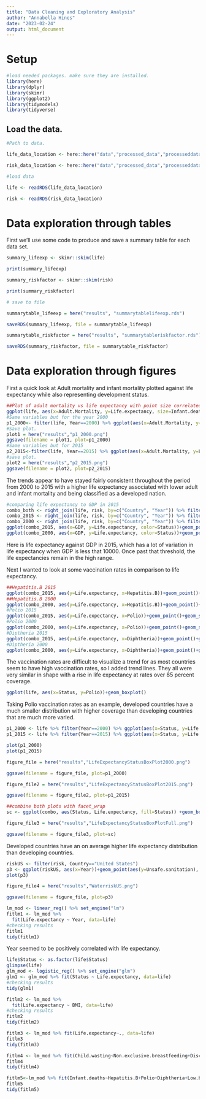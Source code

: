 ```yaml
---
title: "Data Cleaning and Exploratory Analysis"
author: "Annabella Hines"
date: "2023-02-24"
output: html_document
---
```


# Setup

```r
#load needed packages. make sure they are installed.
library(here)
library(dplyr)
library(skimr)
library(ggplot2)
library(tidymodels)
library(tidyverse)
```


## Load the data.

```r
#Path to data.

life_data_location <- here::here("data","processed_data","processeddata_life.rds")

risk_data_location <- here::here("data","processed_data","processeddata_risk.rds")

#load data

life <- readRDS(life_data_location)

risk <- readRDS(risk_data_location)
```


# Data exploration through tables

First we'll use some code to produce and save a summary table for each data set.

```r
summary_lifeexp <- skimr::skim(life)

print(summary_lifeexp)

summary_riskfactor <- skimr::skim(risk)

print(summary_riskfactor)

# save to file

summarytable_lifeexp = here("results", "summarytablelifeexp.rds")

saveRDS(summary_lifeexp, file = summarytable_lifeexp)

summarytable_riskfactor = here("results", "summarytableriskfactor.rds")

saveRDS(summary_riskfactor, file = summarytable_riskfactor)

```


# Data exploration through figures

First a quick look at Adult mortality and infant mortality plotted against life expectancy while also representing development status.
```r
##Plot of adult mortality vs life expectancy with point size correlated to infant deaths and color to status of country
ggplot(life, aes(x=Adult.Mortality, y=Life.expectancy, size=Infant.deaths, color=Status))+geom_point()+geom_jitter()
#Same variables but for the year 2000
p1_2000<- filter(life, Year==2000) %>% ggplot(aes(x=Adult.Mortality, y=Life.expectancy, size=Infant.deaths, color=Status))+geom_point()+geom_jitter()+ylab("Life Expectancy")+ xlab("Adult Mortality")+labs(title="Life Expectancy vs Adult Mortality with Infant Deaths and Country Status 2000")
#Save plot.
plot1 = here("results","p1_2000.png")
ggsave(filename = plot1, plot=p1_2000) 
#Same variables but for 2015
p2_2015<-filter(life, Year==2015) %>% ggplot(aes(x=Adult.Mortality, y=Life.expectancy, color=Status, size=Infant.deaths))+geom_point()+geom_jitter()+ylab("Life Expectancy")+ xlab("Adult Mortality")+labs(title="Life Expectancy vs Adult Mortality with Infant Deaths and Country Status 2015")
#save plot.
plot2 = here("results","p2_2015.png")
ggsave(filename = plot2, plot=p2_2015)
```
The trends appear to have stayed fairly consistent throughout the period from 2000 to 2015 with a higher life expectancy associated with lower adult and infant mortality and being classified as a developed nation.

```r
#comparing life expectancy to GDP in 2015
combo_both <- right_join(life, risk, by=c("Country", "Year")) %>% filter(Year==c(2000, 2015)) %>% drop_na(Status)
combo_2015 <- right_join(life, risk, by=c("Country", "Year")) %>% filter(Year==2015)
combo_2000 <- right_join(life, risk, by=c("Country", "Year")) %>% filter(Year==2000)
ggplot(combo_2015, aes(x=GDP, y=Life.expectancy, color=Status))+geom_point()
ggplot(combo_2000, aes(x=GDP, y=Life.expectancy, color=Status))+geom_point()
```
Here is life expectancy against GDP in 2015, which has a lot of variation in life expectancy when GDP is less that 10000. Once past that threshold, the life expectancies remain in the high range.

Next I wanted to look at some vaccination rates in comparison to life expectancy.
```r
##Hepatitis.B 2015
ggplot(combo_2015, aes(y=Life.expectancy, x=Hepatitis.B))+geom_point()+geom_smooth()
##Hepatitis.B 2000
ggplot(combo_2000, aes(y=Life.expectancy, x=Hepatitis.B))+geom_point()+geom_smooth()
#Polio 2015
ggplot(combo_2015, aes(y=Life.expectancy, x=Polio))+geom_point()+geom_smooth()
#Polio 2000
ggplot(combo_2000, aes(y=Life.expectancy, x=Polio))+geom_point()+geom_smooth()
#Diptheria 2015
ggplot(combo_2015, aes(y=Life.expectancy, x=Diphtheria))+geom_point()+geom_smooth()
#Diptheria 2000
ggplot(combo_2000, aes(y=Life.expectancy, x=Diphtheria))+geom_point()+geom_smooth()
```
The vaccination rates are difficult to visualize a trend for as most countries seem to have high vaccination rates, so I added trend lines. They all were very similar in shape with a rise in life expectancy at rates over 85 percent coverage.

```r
ggplot(life, aes(x=Status, y=Polio))+geom_boxplot()
```
Taking Polio vaccination rates as an example, developed countries have a much smaller distribution with higher coverage than developing countries that are much more varied.

```r
p1_2000 <- life %>% filter(Year==2000) %>% ggplot(aes(x=Status, y=Life.expectancy, fill=Status)) + geom_boxplot()+ylab("Life Expectancy")+xlab("Development Status")+labs(title="Life Expectancy Distribution by Development Status in 2000")
p1_2015 <- life %>% filter(Year==2015) %>% ggplot(aes(x=Status, y=Life.expectancy, fill=Status)) + geom_boxplot()+ylab("Life Expectancy")+xlab("Development Status")+labs(title="Life Expectancy Distribution by Development Status in 2015")

plot(p1_2000)
plot(p1_2015)

figure_file = here("results","LifeExpectancyStatusBoxPlot2000.png")

ggsave(filename = figure_file, plot=p1_2000) 

figure_file2 = here("results","LifeExpectancyStatusBoxPlot2015.png")

ggsave(filename = figure_file2, plot=p1_2015) 

##combine both plots with facet_wrap
sc <- ggplot(combo, aes(Status, Life.expectancy, fill=Status)) +geom_boxplot()+facet_wrap(vars(Year))

figure_file3 = here("results","LifeExpectancyStatusBoxPlotFull.png")

ggsave(filename = figure_file3, plot=sc) 
```
Developed countries have an on average higher life expectancy distribution than developing countries.

```r
riskUS <- filter(risk, Country=="United States")
p3 <- ggplot(riskUS, aes(x=Year))+geom_point(aes(y=Unsafe.sanitation), color="blue")+geom_point(aes(y=Unsafe.water.source),color="darkgreen")+labs(title="Deaths Due to Unsafe Water Source, Unsafe Sanitation, or No Access to Handwashing Facilities in the US")+geom_point(aes(y=No.access.to.handwashing.facility), color="red")+ylab("Deaths")
plot(p3)

figure_file4 = here("results","WaterriskUS.png")

ggsave(filename = figure_file, plot=p3) 
```


```r
lm_mod <- linear_reg() %>% set_engine("lm")
fitlm1 <- lm_mod %>%
  fit(Life.expectancy ~ Year, data=life)
#checking results
fitlm1
tidy(fitlm1)
```
Year seemed to be positively correlated with life expectancy.

```r
life$Status <- as.factor(life$Status)
glimpse(life)
glm_mod <- logistic_reg() %>% set_engine("glm")
glm1 <- glm_mod %>% fit(Status ~ Life.expectancy, data=life)
#checking results
tidy(glm1)
```

```r
fitlm2 <- lm_mod %>%
  fit(Life.expectancy ~ BMI, data=life)
#checking results
fitlm2
tidy(fitlm2)
```


```r
fitlm3 <- lm_mod %>% fit(Life.expectancy~., data=life)
fitlm3
tidy(fitlm3)
```

```r
fitlm4 <- lm_mod %>% fit(Child.wasting~Non.exclusive.breastfeeding+Discontinued.breastfeeding, data=risk)
fitlm4
tidy(fitlm4)
```

```r
fitlm5<-lm_mod %>% fit(Infant.deaths~Hepatitis.B+Polio+Diphtheria+Low.birth.weight.for.gestation, data=combo)
fitlm5
tidy(fitlm5)
```


